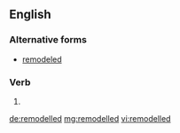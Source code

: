 ==English==

===Alternative forms===
* [[remodeled]]

===Verb===
{{head|en|verb form}}

# {{en-past of|remodel}}

[[de:remodelled]]
[[mg:remodelled]]
[[vi:remodelled]]